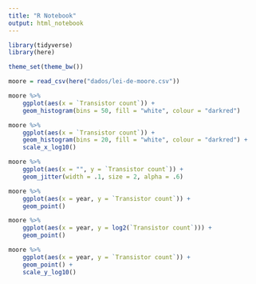 ```yaml
---
title: "R Notebook"
output: html_notebook
---
```


```r
library(tidyverse)
library(here)

theme_set(theme_bw())
```


```r
moore = read_csv(here("dados/lei-de-moore.csv"))
```


```r
moore %>% 
    ggplot(aes(x = `Transistor count`)) + 
    geom_histogram(bins = 50, fill = "white", colour = "darkred")
```

```r
moore %>% 
    ggplot(aes(x = `Transistor count`)) + 
    geom_histogram(bins = 20, fill = "white", colour = "darkred") + 
    scale_x_log10()
```


```r
moore %>% 
    ggplot(aes(x = "", y = `Transistor count`)) + 
    geom_jitter(width = .1, size = 2, alpha = .6)
```


```r
moore %>% 
    ggplot(aes(x = year, y = `Transistor count`)) + 
    geom_point()
```

```r
moore %>% 
    ggplot(aes(x = year, y = log2(`Transistor count`))) + 
    geom_point() 
```


```r
moore %>% 
    ggplot(aes(x = year, y = `Transistor count`)) + 
    geom_point() + 
    scale_y_log10()
```


